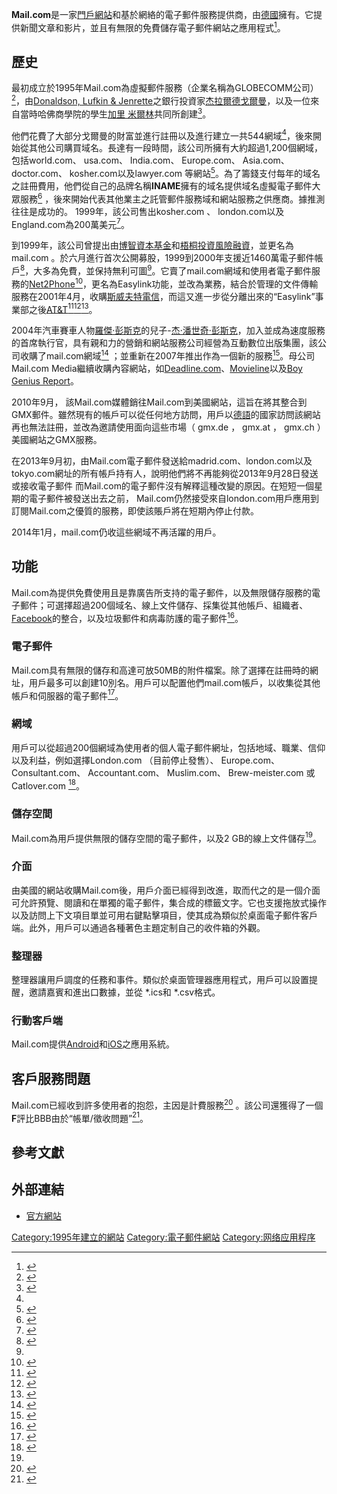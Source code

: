 {{專家}}
{{Infobox dot-com company
| company_name     = Mail.com
| company_logo     = [[File:Mail.com_logo.png|File:Mail.com_logo.png]]
| company_type     = 電子郵件網站供應商
| traded_as        = 
| foundation       = 
| founder          = 
| dissolved        = 
| location         = {{USA}}[[賓夕法尼亞州|賓夕法尼亞州]]
| locations        = 
| incorporated     = 
| area_served      = 全世界
| key_people       = 
| industry         = [[網際網路|網際網路]]
| products         = 
| services         = 
| revenue          = 
| operating_income = 
| net_income       = 
| total_assets     = 
| total_equity     = 
| owner            = 
| num_employees    = 
| parent           = {{Tsl|en|United_Internet|聯合互聯網公司}}
| divisions        = 
| subsid           = 
| company_slogan   = 
| url              = {{URL|http://www.mail.com}}
| ipv6             = 
| alexa            = 
| website_type     = 
| advertising      = Yes
| registration     = 
| num_users        = 
| language         = [[英語|英語]]、 [[西班牙語|西班牙語]]、 [[法語|法語]]、 [[俄語|俄語]]、[[葡萄牙語|葡萄牙語]]、 [[羅馬尼亞語|羅馬尼亞語]]
| launch_date      = 1995年
| current_status   = 
| screenshot       = [[File:Mail.com介面截圖.jpg|300px]]
| caption          = Mail.com內部介面截圖
| footnotes        = 
| intl             = 
}}
'''Mail.com'''是一家[[門戶網站|門戶網站]]和基於網絡的電子郵件服務提供商，由[[德國|德國]]{{Tsl|en|United_Internet|聯合互聯網公司}}擁有。它提供新聞文章和影片，並且有無限的免費儲存電子郵件網站之應用程式<ref>{{Cite web |url=http://techcrunch.com/2010/09/20/mail-com-media/ |title=存档副本 |accessdate=2014-04-04 |archive-date=2020-11-29 |archive-url=https://web.archive.org/web/20201129172507/https://techcrunch.com/2010/09/20/mail-com-media/ |dead-url=no }}</ref>。

==歷史==
最初成立於1995年Mail.com為虛擬郵件服務（企業名稱為GLOBECOMM公司）<ref name=pr>{{cite news|title=Easy Link Services Corp. To Appear on MN1.com|publisher=M2 Communications (press release)|url=http://www.accessmylibrary.com/coms2/summary_0286-18595495_ITM|date=1996-09-06}}</ref>，由[[Donaldson,_Lufkin_&_Jenrette|Donaldson, Lufkin & Jenrette]]之銀行投資家[[杰拉爾德戈爾曼|杰拉爾德戈爾曼]]，以及一位來自當時哈佛商學院的學生[[加里_米爾林|加里 米爾林]]共同所創建<ref name=wsj1>{{Cite news|publisher=Wall Street Journal|title=Mail.com Intends to Profit By Giving Away Its Product|date=1999-02-11|author=Andrea Peterson|url=http://online.wsj.com/article/SB918682985999438500.html?mod=googlewsj|accessdate=2014-04-04|archive-date=2012-11-11|archive-url=https://web.archive.org/web/20121111022424/http://online.wsj.com/article/SB918682985999438500.html?mod=googlewsj|dead-url=no}}</ref>。

他們花費了大部分戈爾曼的財富並進行註冊以及進行建立一共544網域<ref name=wsj1/>，後來開始從其他公司購買域名。長達有一段時間，該公司所擁有大約超過1,200個網域，包括world.com、 usa.com、 India.com、 Europe.com、 Asia.com、 doctor.com、 kosher.com以及lawyer.com 等網站<ref>{{cite news|url=http://www.businessweek.com/archives/2000/b3667184.arc.htm|publisher=Business Week|title=Mail.com's Busy Delivery Schedule|date=2000-02-07|accessdate=2014-04-04|archive-date=2019-10-18|archive-url=https://web.archive.org/web/20191018104704/https://www.bloomberg.com/tosv2.html?vid=&uuid=9f6b1640-f194-11e9-b6b1-25f6e79aa61e&url=L2J1c2luZXNzd2Vlay9hcmNoaXZlcy8yMDAwL2IzNjY3MTg0LmFyYy5odG0=|dead-url=no}}</ref>。為了籌錢支付每年的域名之註冊費用，他們從自己的品牌名稱'''INAME'''擁有的域名提供域名虛擬電子郵件大眾服務<ref name=forbes>{{cite news|publisher=Forbes|url=http://www.forbes.com/2000/06/02/feat.html|title=Mail.com Shouldn't Stay Master Of Its Domains|author=Michael Bociurkiw|date=2000-06-02|accessdate=2014-04-04|archive-date=2019-10-15|archive-url=https://web.archive.org/web/20191015152729/https://www.forbes.com/2000/06/02/feat.html|dead-url=no}}</ref> ，後來開始代表其他業主之託管郵件服務域和網站服務之供應商。據推測往往是成功的。 1999年，該公司售出kosher.com 、 london.com以及England.com為200萬美元<ref>{{cite news|url=http://online.wsj.com/article/SB929558579733458161.html?mod=googlewsj|publisher=Wall Street Journal|title=European Firms Pay Big Money To Obtain '.Com' Domain Names|author=Stephanie Gruner|date=1999-06-17|accessdate=2014-04-04|archive-date=2012-11-11|archive-url=https://web.archive.org/web/20121111022446/http://online.wsj.com/article/SB929558579733458161.html?mod=googlewsj|dead-url=no}}</ref>。

到1999年，該公司曾提出由[[博智資本基金|博智資本基金]]和[[梧桐投資風險融資|梧桐投資風險融資]]，並更名為mail.com 。於六月進行首次公開募股，1999到2000年支援近1460萬電子郵件帳戶<ref>{{cite news|publisher=cnet|url=http://news.cnet.com/Mail.com-surges-on-ISP-deals/2100-12_3-258869.html|date=1999-06-30|title=Mail.com surges on ISP deals|author=Larry Barrett|accessdate=2014-04-04|archive-date=2014-12-08|archive-url=https://web.archive.org/web/20141208092628/http://news.cnet.com/Mail.com-surges-on-ISP-deals/2100-12_3-258869.html|dead-url=no}}</ref>，大多為免費，並保持無利可圖<ref name=forbes/>。它賣了mail.com網域和使用者電子郵件服務的[[Net2Phone|Net2Phone]]<ref>{{cite news|url=http://news.cnet.com/Outages-delay-Mail.com-service/2100-1023_3-268839.html|publisher=cnet|date=2001-06-21|title=Outages delay Mail.com service|author=Gwendolyn Mariano|accessdate=2014-04-04|archive-date=2014-12-08|archive-url=https://web.archive.org/web/20141208091901/http://news.cnet.com/Outages-delay-Mail.com-service/2100-1023_3-268839.html|dead-url=no}}</ref>，更名為Easylink功能，並改為業務，結合於管理的文件傳輸服務在2001年4月，收購[[斯威夫特電信|斯威夫特電信]]，而這又進一步從分離出來的“Easylink”事業部之後[[AT&T|AT&T]]<ref>{{cite news|url=http://www.internetnews.com/bus-news/article.php/582331|publisher=internetnews.com|date=2001-02-21|title=Mail.com to Acquire Swift Telecommunications, Including AT&T's EasyLink|accessdate=2014-04-04|archive-date=2020-09-01|archive-url=https://web.archive.org/web/20200901201119/http://www.internetnews.com/bus-news/article.php/582331|dead-url=no}}</ref><ref>{{cite news|publisher=Business Week|url=http://www.businessweek.com/technology/content/jul2001/tc2001075_177.htm|date=2001-07-04|author=Faith Keenan|title=On the Third Try, a Dot-Com Charm?|accessdate=2014-04-04|archive-date=2011-08-12|archive-url=https://web.archive.org/web/20110812073244/http://www.businessweek.com/technology/content/jul2001/tc2001075_177.htm|dead-url=no}}</ref><ref>{{cite news|publisher=Easylink (press release)|url=http://findarticles.com/p/articles/mi_m0EIN/is_2001_April_2/ai_72584488/|date=2001-04-02|title=Mail.com Changes Corporate Name and Identity to EasyLink Services Corporation|accessdate=2014-04-04|archive-date=2007-12-03|archive-url=https://web.archive.org/web/20071203014739/http://findarticles.com/p/articles/mi_m0EIN/is_2001_April_2/ai_72584488|dead-url=no}}</ref>。

2004年汽車賽車人物[[羅傑·彭斯克|羅傑·彭斯克]]的兒子-[[杰·潘世奇·彭斯克|杰·潘世奇·彭斯克]]，加入並成為速度服務的首席執行官，具有親和力的營銷和網站服務公司經營為互動數位出版集團，該公司收購了mail.com網域<ref>{{cite news |url=http://vault.sportsillustrated.cnn.com/vault/article/magazine/MAG1032477/2/index.htm |publisher=Sports Illustrated |title=Hitting Cleanup |date=2004-07-14 |author=Alan Shipnuck |deadurl=yes |archiveurl=https://web.archive.org/web/20080331061027/http://vault.sportsillustrated.cnn.com/vault/article/magazine/MAG1032477/2/index.htm |archivedate=2008-03-31 |accessdate=2014-04-04 }}</ref> ；並重新在2007年推出作為一個新的服務<ref name=delivers>{{cite news|url=http://pulse2.com/2008/10/22/quadrangle-capital-wi-harper-group-and-novel-tmt-ventures-delivers-35-million-to-mailcom/|date=2008-10-22|title=Quadrangle Capital, WI Harper Group, and Novel TMT Ventures Delivers $35 Million To Mail.com|author=Amit Chowdhry|publisher=Pulse2|access-date=2014-04-04|archive-url=https://web.archive.org/web/20141221055735/http://pulse2.com/2008/10/22/quadrangle-capital-wi-harper-group-and-novel-tmt-ventures-delivers-35-million-to-mailcom/|archive-date=2014-12-21|dead-url=yes}}</ref>。母公司Mail.com Media繼續收購內容網站，如[[Deadline.com|Deadline.com]]、[[Movieline|Movieline]]以及[[Boy_Genius_Report|Boy Genius Report]]。

2010年9月， 該Mail.com媒體銷往Mail.com到美國網站，這旨在將其整合到GMX郵件。雖然現有的帳戶可以從任何地方訪問，用戶以[[德語|德語]]的國家訪問該網站再也無法註冊，並改為邀請使用面向這些市場（ gmx.de ， gmx.at ， gmx.ch ）美國網站之GMX服務。

在2013年9月初，由Mail.com電子郵件發送給madrid.com、london.com以及tokyo.com網址的所有帳戶持有人，說明他們將不再能夠從2013年9月28日發送或接收電子郵件 而Mail.com的電子郵件沒有解釋這種改變的原因。在短短一個星期的電子郵件被發送出去之前， Mail.com仍然接受來自london.com用戶應用到訂閱Mail.com之優質的服務，即使該賬戶將在短期內停止付款。

2014年1月，mail.com仍收這些網域不再活躍的用戶。

==功能==
Mail.com為提供免費使用且是靠廣告所支持的電子郵件，以及無限儲存服務的電子郵件；可選擇超過200個域名、線上文件儲存、採集從其他帳戶、組織者、[[Facebook|Facebook]]的整合，以及垃圾郵件和病毒防護的電子郵件<ref>{{Cite web |url=http://www.facebook.com/mail.com |title=存档副本 |accessdate=2014-04-04 |archive-date=2020-05-30 |archive-url=https://web.archive.org/web/20200530002027/https://www.facebook.com/mail.com |dead-url=no }}</ref>。

===電子郵件===
Mail.com具有無限的儲存和高達可放50MB的附件檔案。除了選擇在註冊時的網址，用戶最多可以創建10別名。用戶可以配置他們mail.com帳戶，以收集從其他帳戶和伺服器的電子郵件<ref name="mail.com">{{Cite web |url=http://www.mail.com/mail/#.7518-bluestripe-nav1-undef |title=存档副本 |accessdate=2014-04-04 |archive-date=2021-01-30 |archive-url=https://web.archive.org/web/20210130025953/https://www.mail.com/mail/#.7518-bluestripe-nav1-undef |dead-url=no }}</ref>。 

===網域===
用戶可以從超過200個網域為使用者的個人電子郵件網址，包括地域、職業、信仰以及利益，例如選擇London.com （目前停止發售）、 Europe.com、 Consultant.com、 Accountant.com、 Muslim.com、 Brew-meister.com 或 Catlover.com <ref>{{Cite web |url=http://www.mail.com/email/#.7518-bluestripe-signup2-undef |title=存档副本 |accessdate=2014-04-04 |archive-date=2021-01-29 |archive-url=https://web.archive.org/web/20210129045521/https://www.mail.com/email/#.7518-bluestripe-signup2-undef |dead-url=no }}</ref>。

===儲存空間===
Mail.com為用戶提供無限的儲存空間的電子郵件，以及2 GB的線上文件儲存<ref name="mail.com"/>。

===介面===
由美國的網站收購Mail.com後，用戶介面已經得到改進，取而代之的是一個介面可允許預覽、閱讀和在單獨的電子郵件，集合成的標籤文字。它也支援拖放式操作以及訪問上下文項目單並可用右鍵點擊項目，使其成為類似於桌面電子郵件客戶端。此外，用戶可以通過各種著色主題定制自己的收件箱的外觀。

===整理器===
整理器讓用戶調度的任務和事件。類似於桌面管理器應用程式，用戶可以設置提醒，邀請嘉賓和進出口數據，並從 *.ics和 *.csv格式。 

===行動客戶端===
Mail.com提供[[Android|Android]]和[[iOS|iOS]]之應用系統。

==客戶服務問題==
Mail.com已經收到許多使用者的抱怨，主因是計費服務<ref>{{cite web |url=http://email.about.com/u/r/od/freeemailreviews/gr/mail_com.htm/ |title=存档副本 |accessdate=2014-04-04 |deadurl=yes |archiveurl=https://web.archive.org/web/20140226125856/http://email.about.com/u/r/od/freeemailreviews/gr/mail_com.htm |archivedate=2014-02-26 |df= }}</ref> 。該公司還獲得了一個'''F'''評比BBB由於“帳單/徵收問題”<ref>{{cite web |url=http://www.bbb.org/new-york-city/business-reviews/web-design/mail-com-in-new-york-ny-10110/ |title=存档副本 |accessdate=2014-04-04 |deadurl=yes |archiveurl=https://web.archive.org/web/20140224004446/http://www.bbb.org/new-york-city/Business-Reviews/web-design/mail-com-in-new-york-ny-10110 |archivedate=2014-02-24 }}</ref>。

==參考文獻==
{{reflist|2}}

==外部連結==
*[http://www.mail.com/ 官方網站] {{Wayback|url=http://www.mail.com/ |date=20210207015134 }}{{en}}

[[Category:1995年建立的網站|Category:1995年建立的網站]]
[[Category:電子郵件網站|Category:電子郵件網站]]
[[Category:网络应用程序|Category:网络应用程序]]